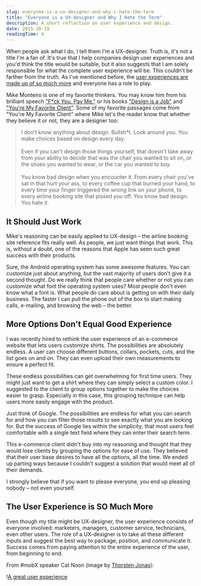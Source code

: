 ```yaml
---
slug: everyone-is-a-ux-designer-and-why-i-hate-the-term
title: "Everyone is a UX-designer and Why I Hate the Term"
description: A short reflection on user experience and design.
date: 2015-10-19
readingTime: 4
---
```


When people ask what I do, I tell them I'm a UX-designer. Truth is, it's not a title I'm a fan of. It's true that I help companies design user experiences and you'd think the title would be suitable, but it also suggests that I am solely responsible for what the complete user experience will be. This couldn't be farther from the truth. As I've mentioned before, the <a href="/ux-is-much-more-than-software/">user experiences are made up of so much more</a> and everyone has a role to play.

Mike Monteiro is one of my favorite thinkers. You may know him from his brilliant speech <a href="https://vimeo.com/22053820" target="_blank">"F*ck You. Pay Me."</a> or his books <a href="http://abookapart.com/products/design-is-a-job" target="_blank">"Design is a Job"</a> and <a href="http://abookapart.com/products/youre-my-favorite-client" target="_blank">"You're My Favorite Client"</a>. Some of my favorite passages come from "You're My Favorite Client" where Mike let's the reader know that whether they believe it or not, they are a designer too:

> I don't know anything about design. Bullsh*t. Look around you. You make choices based on design every day.
<br /><br />
Even if you can't design those things yourself, that doesn't take away from your ability to decide that was the chair you wanted to sit on, or the shoes you wanted to wear, or the car you wanted to buy.
<br /><br />
You know bad design when you encounter it. From every chair you've sat in that hurt your ass, to every coffee cup that burned your hand, to every time your finger triggered the wrong link on your phone, to every airline booking site that pissed you off. You know bad design. You hate it.

## It Should Just Work

Mike's reasoning can be easily applied to UX-design &#8211; the airline booking site reference fits really well. As people, we just want things that work. This is, without a doubt, one of the reasons that Apple has seen such great success with their products.

Sure, the Android operating system has some awesome features. You can customize just about anything, but the vast majority of users don't give it a second thought. Do we really think that people care whether or not you can customize what font the operating system uses? Most people don't even know what a font is. What people do care about is getting on with their daily business. The faster I can pull the phone out of the box to start making calls, e-mailing, and browsing the web &#8211; the better.

## More Options Don't Equal Good Experience

I was recently hired to rethink the user experience of an e-commerce website that lets users customize shirts. The possibilities are absolutely endless. A user can choose different buttons, collars, pockets, cuts, and the list goes on and on. They can even upload their own measurements to ensure a perfect fit.

These endless possibilities can get overwhelming for first time users. They might just want to get a shirt where they can simply select a custom color. I suggested to the client to group options together to make the choices easier to grasp. Especially in this case, this grouping technique can help users more easily engage with the product.

Just think of Google. The possibilities are endless for what you can search for and how you can filter those results to see exactly what you are looking for. But the success of Google lies within the simplicity; that most users feel comfortable with a single text field where they can enter their search term.

This e-commerce client didn't buy into my reasoning and thought that they would lose clients by grouping the options for ease of use. They believed that their user base desires to have all the options, all the time. We ended up parting ways because I couldn't suggest a solution that would meet all of their demands.

I strongly believe that if you want to please everyone, you end up pleasing nobody &#8211; not even yourself.

## The User Experience is SO Much More

Even though my title might be UX-designer, the user experience consists of everyone involved: marketers, managers, customer service, technicians, even other users. The role of a UX-designer is to take all these different inputs and suggest the best way to package, position, and communicate it. Success comes from paying attention to the entire experience of the user, from beginning to end.

From #mobX speaker Cat Noon (image by <a href="https://twitter.com/dolbydigger" target="_blank">Thorsten Jonas</a>):

!<a href="/images/articles/Screen-Shot-2015-09-11-at-14.31.59.jpg">A great user experience</a>